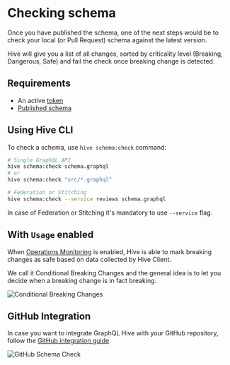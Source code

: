
# Checking schema

Once you have published the schema, one of the next steps would be to check your local (or Pull Request) schema against the latest version.

Hive will give you a list of all changes, sorted by criticality level (Breaking, Dangerous, Safe) and fail the check once breaking change is detected.

## Requirements

- An active [token](./tokens)
- [Published schema](./publish-schema)

## Using Hive CLI

To check a schema, use `hive schema:check` command:

```bash
# Single GraphQL API
hive schema:check schema.graphql
# or
hive schema:check "src/*.graphql"

# Federation or Stitching
hive schema:check --service reviews schema.graphql
```

<Callout emoji="💡">In case of Federation or Stitching it's mandatory to use `--service` flag.</Callout>

## With `Usage` enabled

When [Operations Monitoring](./monitoring) is enabled, Hive is able to mark breaking changes as safe based on data collected by Hive Client.

We call it Conditional Breaking Changes and the general idea is to let you decide when a breaking change is in fact breaking.

![Conditional Breaking Changes](/conditional-breaking-changes.png)

## GitHub Integration

In case you want to integrate GraphQL Hive with your GitHub repository, follow the [GitHub integration guide](./integrations#github).

![GitHub Schema Check](/github-schema-check.png)
